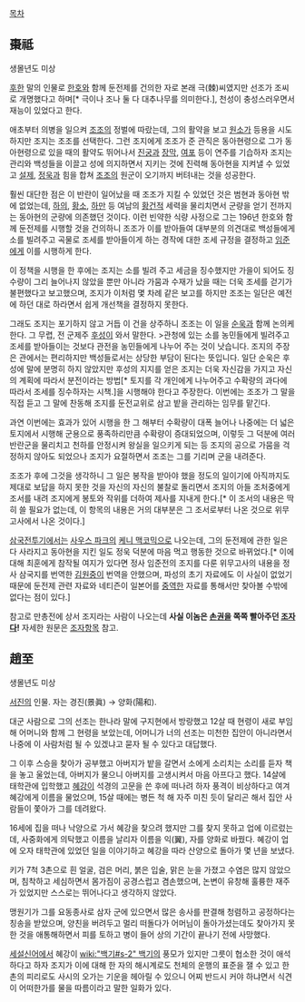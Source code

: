 [[목차]]
== 棗祗 ==
생몰년도 미상

[[후한]] 말의 인물로 [[한호]]와 함께 둔전제를 건의한 자로 본래 극(棘)씨였지만 선조가 조씨로 개명했다고 하며[* 극이나 조나 둘 다 대추나무를 의미한다.], 천성이 충성스러우면서 재능이 있었다고 한다.

애초부터 의병을 일으켜 [[조조]]의 정벌에 따랐는데, 그의 활약을 보고 [[원소]]가 등용을 시도하지만 조지는 조조를 선택한다. 그런 조지에게 조조가 준 관직은 동아현령으로 그가 동아현령으로 있을 때의 활약도 뛰어나서 [[진궁]]과 [[장막]], [[여포]] 등이 연주를 기습하자 조지는 관리와 백성들을 이끌고 성에 의지하면서 지키는 것에 진력해 동아현을 지켜낼 수 있었고 [[설제]], [[정욱]]과 힘을 합쳐 [[조조]]의 원군이 오기까지 버텨내는 것을 성공한다.

훨씬 대단한 점은 이 반란이 일어났을 때 조조가 지킬 수 있었던 것은 범현과 동아현 밖에 없었는데, [[하의]], [[황소]], [[하만]] 등 여남의 [[황건적]] 세력을 물리치면서 군량을 얻기 전까지는 동아현의 군량에 의존했던 것이다. 이런 빈약한 식량 사정으로 그는 196년 한호와 함께 둔전제를 시행할 것을 건의하니 조조가 이를 받아들여 대부분의 의견대로 백성들에게 소를 빌려주고 곡물로 조세를 받아들이게 하는 경작에 대한 조세 규정을 결정하고 [[임준]]에게 이를 시행하게 한다.

이 정책을 시행을 한 후에는 조지는 소를 빌려 주고 세금을 징수했지만 가을이 되어도 징수량이 그리 늘어나지 않았을 뿐만 아니라 가뭄과 수재가 났을 때는 더욱 조세를 걷기가 불편했다고 보고했으며, 조지가 이처럼 몇 차례 같은 보고를 하지만 조조는 일단은 예전에 하던 대로 하라면서 쉽게 개선책을 결정하지 못한다. 

그래도 조지는 포기하지 않고 거듭 이 건을 상주하니 조조는 이 일을 [[순욱]]과 함께 논의케 한다. 그 무렵, 전 군제주 [[후성]]이 와서 말한다.
>관청에 있는 소를 농민들에게 빌려주고 조세를 받아들이는 것보다 관전을 농민들에게 나누어 주는 것이 낫습니다. 조지의 주장은 관에서는 편리하지만 백성들로서는 상당한 부담이 된다는 뜻입니다.
일단 순욱은 후성에 말에 분명히 하지 않았지만 후성의 지지를 얻은 조지는 더욱 자신감을 가지고 자신의 계획에 따라서 분전이라는 방법[* 토지를 각 개인에게 나누어주고 수확량의 과다에 따라서 조세를 징수하자는 시책.]을 시행해야 한다고 주장한다. 이번에는 조조가 그 말을 직접 듣고 그 말에 찬동해 조지를 둔전교위로 삼고 밭을 관리하는 임무를 맡긴다. 

과연 이번에는 효과가 있어 시행을 한 그 해부터 수확량이 대폭 늘어나 나중에는 더 넓은 토지에서 시행해 군용으로 풍족하리만큼 수확량이 증대되었으며, 이렇듯 그 덕분에 여러 반란군을 물리치고 천하를 안정시켜 왕실을 일으키게 되는 등 조지의 공으로 가뭄을 걱정하지 않아도 되었으나 조지가 요절하면서 조조는 그를 기리며 군을 내려준다.

조조가 후에 그것을 생각하니 그 일은 봉작을 받아야 했을 정도의 일이기에 아직까지도 제대로 보답을 하지 못한 것을 자신의 자신의 불찰로 돌리면서 조지의 아들 조처중에게 조서를 내려 조지에게 봉토와 작위를 더하여 제사를 지내게 한다.[* 이 조서의 내용은 딱히 쓸 필요가 없는데, 이 항목의 내용은 거의 대부분은 그 조서로부터 나온 것으로 위무고사에서 나온 것이다.]

[[삼국전투기]]에서는 [[사우스 파크]]의 [[케니 맥코믹]]으로 나오는데, 그의 둔전제에 관한 일은 다 사라지고 동아현을 지킨 일도 정욱 덕분에 마음 먹고 행동한 것으로 바뀌었다.[* 이에 대해 최훈에게 참작될 여지가 있다면 정사 임준전의 조지를 다룬 위무고사의 내용을 정사 삼국지를 번역한 [[김원중]]이 번역을 안했으며, 파성의 초기 자료에도 이 사실이 없었기 때문에 둔전제 관련 자료와 네티즌이 일본어를 [[중역]]한 자료를 통해서만 찾아볼 수밖에 없다는 점이 있다.]

참고로 만총전에 상서 조지라는 사람이 나오는데 '''사실 이놈은 [[손권]]을 쪽쪽 빨아주던 [[조자]]다!''' 자세한 원문은 [[조자]]항목 참고.

== 趙至 ==
생몰년도 미상

[[서진]]의 인물. 자는 경진(景眞) → 양화(陽和).

대군 사람으로 그의 선조는 한나라 말에 구지현에서 방랑했고 12살 때 현령이 새로 부임해 어머니와 함께 그 현령을 보았는데, 어머니가 너의 선조는 미천한 집안이 아니라면서 나중에 이 사람처럼 될 수 있겠냐고 묻자 될 수 있다고 대답했다.

그 이후 스승을 찾아가 공부했고 아버지가 밭을 갈면서 소에게 소리치는 소리를 듣자 책을 놓고 울었는데, 아버지가 물으니 아버지를 고생시켜서 마음 아프다고 했다. 14살에 태학관에 입학했고 [[혜강]]이 석경의 고문을 쓴 후에 떠나려 하자 풍격이 비상하다고 여겨 혜강에게 이름을 물었으며, 15살 때에는 병든 척 해 자주 미친 듯이 달리곤 해서 집안 사람들이 쫓아가 그를 데려왔다.

16세에 집을 떠나 낙양으로 가서 혜강을 찾으려 했지만 그를 찾지 못하고 업에 이르렀는데, 사중화에게 의탁했고 이름을 날리자 이름을 익(翼), 자를 양화로 바꿨다. 혜강이 업에 오자 태학관에 있었던 일을 이야기하고 혜강을 따라 산양으로 돌아가 몇 년을 보냈다.

키가 7척 3촌으로 흰 얼굴, 검은 머리, 붉은 입술, 맑은 눈을 가졌고 수염은 많지 않았으며, 침착하고 세심하면서 몸가짐이 공경스럽고 겸손했으며, 논변이 유창해 훌륭한 재주가 있었지만 스스로는 뛰어나다고 생각하지 않았다.

맹원기가 그를 요동종사로 삼자 군에 있으면서 많은 송사를 판결해 청렴하고 공정하다는 칭송을 받았으며, 양친을 버려두고 멀리 떠돌다가 어머님이 돌아가셨는데도 찾아가지 못한 것을 애통해하면서 피를 토하고 병이 들어 상의 기간이 끝나기 전에 사망했다.

[[세설신어]]에서 혜강이 [[wiki:"백기#s-2" 백기]]의 풍모가 있지만 그릇이 협소한 것이 애석하다고 하자 조지가 이에 대해 한 자의 해시계로도 천체의 운행의 표준을 잴 수 있고 한 촌의 피리로도 사시의 오가는 기운을 헤아릴 수 있으니 어찌 반드시 커야 하냐면서 식견이 어떠한가를 물을 따름이라고 말한 일화가 있다.
